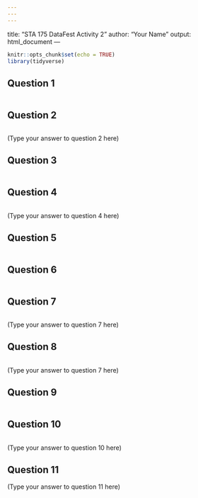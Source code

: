 ```yaml
---
---
---
```

title: "STA 175 DataFest Activity 2"
author: "Your Name"
output: html_document
---

```r
knitr::opts_chunk$set(echo = TRUE)
library(tidyverse)
```

## Question 1

```r

```

## Question 2

```r

```

(Type your answer to question 2 here)

## Question 3

```r

```

## Question 4

```r

```

(Type your answer to question 4 here)

## Question 5

```r

```


## Question 6

```r

```


## Question 7

```r

```

(Type your answer to question 7 here)


## Question 8

```r

```

(Type your answer to question 7 here)


## Question 9

```r

```


## Question 10

```r

```

(Type your answer to question 10 here)


## Question 11

(Type your answer to question 11 here)